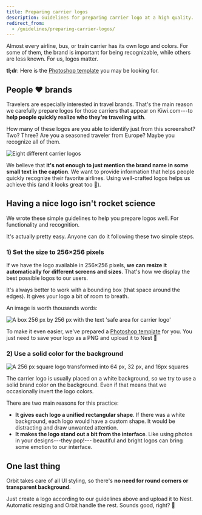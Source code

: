 ```yaml
---
title: Preparing carrier logos
description: Guidelines for preparing carrier logo at a high quality.
redirect_from:
  - /guidelines/preparing-carrier-logos/
---
```


Almost every airline, bus, or train carrier has its own logo and colors.
For some of them, the brand is important for being recognizable,
while others are less known.
For us, logos matter.

**tl;dr**: Here is the [Photoshop template](/carrier-logo-template.psd) you may be looking for.

## People ❤️ brands

Travelers are especially interested in travel brands.
That's the main reason we carefully prepare logos for those carriers that appear on
Kiwi.com---to **help people quickly realize who they're traveling with**.

How many of these logos are you able to identify just from this screenshot?
Two? Three? Are you a seasoned traveler from Europe? Maybe you recognize all of them.

![Eight different carrier logos](../../../images/carrier-logos/logo-carriers.png "1st row: Ryanair, KLM, RegioJet, FlixBus;
2nd row: Tap Portugal, Vueling, Lufthansa, easyJet")

We believe that **it's not enough to just mention the brand name in some small text in the caption**.
We want to provide information that helps people quickly recognize their favorite airlines.
Using well-crafted logos helps us achieve this (and it looks great too 🥳).

## Having a nice logo isn't rocket science

We wrote these simple guidelines to help you prepare logos well.
For functionality and recognition.

It's actually pretty easy.
Anyone can do it following these two simple steps.

### **1) Set the size to 256×256 pixels**

If we have the logo available in 256×256 pixels,
**we can resize it automatically for different screens and sizes**.
That's how we display the best possible logos to our users.

It's always better to work with a bounding box (that space around the edges).
It gives your logo a bit of room to breath.

An image is worth thousands words:

![A box 256 px by 256 px with the text 'safe area for carrier logo'
](../../../images/carrier-logos/carrier-logo-template.png)

To make it even easier, we've prepared a [Photoshop template](/carrier-logo-template.psd) for you.
You just need to save your logo as a PNG and upload it to Nest 🙂

### 2) Use a solid color for the background

![A 256 px square logo transformed into 64 px, 32 px, and 16px squares
](../../../images/carrier-logos/carrier-automatic-resizing.png)

The carrier logo is usually placed on a white background,
so we try to use a solid brand color on the background.
Even if that means that we occasionally invert the logo colors.

There are two main reasons for this practice:

- **It gives each logo a unified rectangular shape**.
  If there was a white background, each logo would have a custom shape.
  It would be distracting and draw unwanted attention.
- **It makes the logo stand out a bit from the interface**.
  Like using photos in your designs---they pop!---
  beautiful and bright logos can bring some emotion to our interface.

## One last thing

Orbit takes care of all UI styling,
so there's **no need for round corners or transparent background**.

Just create a logo according to our guidelines above and upload it to Nest.
Automatic resizing and Orbit handle the rest.
Sounds good, right? 🙂
